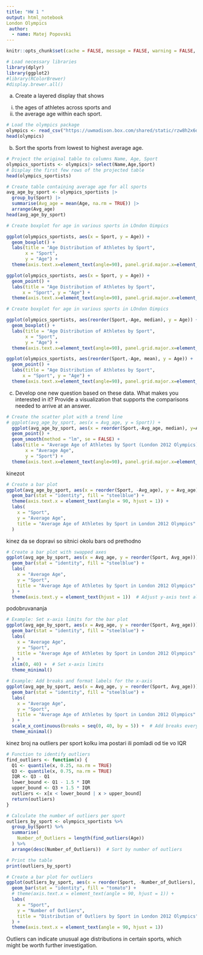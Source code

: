 ---
title: "HW 1 "
output: html_notebook
London Olympics
 author:
  - name: Matej Popovski
---


```{r}
knitr::opts_chunk$set(cache = FALSE, message = FALSE, warning = FALSE, echo = TRUE)
```

```{r}
# Load necessary libraries
library(dplyr)
library(ggplot2)
#library(RColorBrewer)
#display.brewer.all()
```

a.	 Create a layered display that shows
 (i) the ages of athletes across sports and 
 (ii) the average age within each sport.
 
```{r}

# Load the olympics package
olympics <- read_csv("https://uwmadison.box.com/shared/static/rzw8h2x6dp5693gdbpgxaf2koqijo12l.csv", show_col_types = FALSE)
head(olympics)
```
 b. Sort the sports from lowest to highest average age.
 
```{r}
# Project the original table to columns Name, Age, Sport
olympics_sportists <- olympics|> select(Name,Age,Sport)
# Display the first few rows of the projected table
head(olympics_sportists)
```




```{r}
# Create table containing average age for all sports
avg_age_by_sport <- olympics_sportists |>
  group_by(Sport) |>
  summarise(Avg_age = mean(Age, na.rm = TRUE)) |>
  arrange(Avg_age)
head(avg_age_by_sport)
```


```{r, fig.height = 6.7, fig.width = 4.5}

# Create boxplot for age in various sports in LOndon Oimpics

ggplot(olympics_sportists, aes(x = Sport, y = Age)) +
  geom_boxplot() +
  labs(title = "Age Distribution of Athletes by Sport",
       x = "Sport",
       y = "Age") +
  theme(axis.text.x=element_text(angle=90), panel.grid.major.x=element_blank())

ggplot(olympics_sportists, aes(x = Sport, y = Age)) +
  geom_point() +
  labs(title = "Age Distribution of Athletes by Sport",
      x = "Sport", y = "Age") +
  theme(axis.text.x=element_text(angle=90), panel.grid.major.x=element_blank())
```

```{r, fig.height = 6.7, fig.width = 4.5}
# Create boxplot for age in various sports in LOndon Oimpics

ggplot(olympics_sportists, aes(reorder(Sport,-Age, median), y = Age)) +
  geom_boxplot() +
  labs(title = "Age Distribution of Athletes by Sport",
       x = "Sport",
       y = "Age") +
  theme(axis.text.x=element_text(angle=90), panel.grid.major.x=element_blank())

ggplot(olympics_sportists, aes(reorder(Sport,-Age, mean), y = Age)) +
  geom_point() +
  labs(title = "Age Distribution of Athletes by Sport",
      x = "Sport", y = "Age") +
  theme(axis.text.x=element_text(angle=90), panel.grid.major.x=element_blank())
```



c.  Develop one new question based on these data. What makes you interested in it?
 Provide a visualization that supports the comparisons needed to arrive at an answer.

```{r  }
# Create the scatter plot with a trend line
# ggplot(avg_age_by_sport, aes(x = Avg_age, y = Sport)) +
  ggplot(avg_age_by_sport, aes(x = reorder(Sport,-Avg_age, median), y=Avg_age)) +
  geom_point() +
  geom_smooth(method = "lm", se = FALSE) +
  labs(title = "Average Age of Athletes by Sport (London 2012 Olympics)",
       x = "Average Age",
       y = "Sport") +
  theme(axis.text.x=element_text(angle=90), panel.grid.major.x=element_blank())
```
 
 
 kinezot
 
```{r}
# Create a bar plot
ggplot(avg_age_by_sport, aes(x = reorder(Sport, -Avg_age), y = Avg_age)) +
  geom_bar(stat = "identity", fill = "steelblue") +
  theme(axis.text.x = element_text(angle = 90, hjust = 1)) +
  labs(
    x = "Sport",
    y = "Average Age",
    title = "Average Age of Athletes by Sport in London 2012 Olympics"
  ) 

```
 
 kinez   da se dopravi so sitnici okolu bars  od prethodno
 
```{r}
# Create a bar plot with swapped axes
ggplot(avg_age_by_sport, aes(x = Avg_age, y = reorder(Sport, Avg_age))) +
  geom_bar(stat = "identity", fill = "steelblue") +
  labs(
    x = "Average Age",
    y = "Sport",
    title = "Average Age of Athletes by Sport in London 2012 Olympics"
  ) +
  theme(axis.text.y = element_text(hjust = 1))  # Adjust y-axis text alignment
```
 podobruvananja
 
```{r}
# Example: Set x-axis limits for the bar plot
ggplot(avg_age_by_sport, aes(x = Avg_age, y = reorder(Sport, Avg_age))) +
  geom_bar(stat = "identity", fill = "steelblue") +
  labs(
    x = "Average Age",
    y = "Sport",
    title = "Average Age of Athletes by Sport in London 2012 Olympics"
  ) +
  xlim(0, 40) +  # Set x-axis limits
  theme_minimal()
```
```{r}
# Example: Add breaks and format labels for the x-axis
ggplot(avg_age_by_sport, aes(x = Avg_age, y = reorder(Sport, Avg_age))) +
  geom_bar(stat = "identity", fill = "steelblue") +
  labs(
    x = "Average Age",
    y = "Sport",
    title = "Average Age of Athletes by Sport in London 2012 Olympics"
  ) +
  scale_x_continuous(breaks = seq(0, 40, by = 5)) +  # Add breaks every 5 units
  theme_minimal()
```
 
 kinez  broj na outliers per sport  kolku ima postari ili pomladi od tie vo IQR
 
 
```{r}

# Function to identify outliers
find_outliers <- function(x) {
  Q1 <- quantile(x, 0.25, na.rm = TRUE)
  Q3 <- quantile(x, 0.75, na.rm = TRUE)
  IQR <- Q3 - Q1
  lower_bound <- Q1 - 1.5 * IQR
  upper_bound <- Q3 + 1.5 * IQR
  outliers <- x[x < lower_bound | x > upper_bound]
  return(outliers)
}

# Calculate the number of outliers per sport
outliers_by_sport <- olympics_sportists %>%
  group_by(Sport) %>%
  summarise(
    Number_of_Outliers = length(find_outliers(Age))
  ) %>%
  arrange(desc(Number_of_Outliers))  # Sort by number of outliers

# Print the table
print(outliers_by_sport)
```
 
 
 
```{r, fig.height = 6.7, fig.width = 6 }
# Create a bar plot for outliers
ggplot(outliers_by_sport, aes(x = reorder(Sport, -Number_of_Outliers), y = Number_of_Outliers)) +
  geom_bar(stat = "identity", fill = "tomato") +
  # theme(axis.text.x = element_text(angle = 90, hjust = 1)) +
  labs(
    x = "Sport",
    y = "Number of Outliers",
    title = "Distribution of Outliers by Sport in London 2012 Olympics"
  ) +
  theme(axis.text.x = element_text(angle = 90, hjust = 1))
```
 Outliers can indicate unusual age distributions in certain sports, which might be worth further investigation.
 
 
 
 
 
 
 